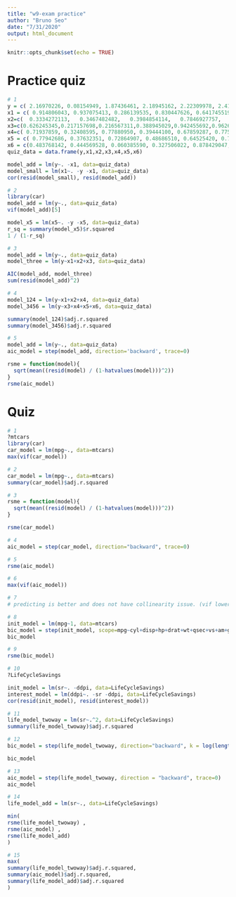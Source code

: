 ```yaml
---
title: "w9-exam practice"
author: "Bruno Seo"
date: "7/31/2020"
output: html_document
---
```


```r
knitr::opts_chunk$set(echo = TRUE)
```

# Practice quiz

```r
# 1
y = c( 2.16970226, 0.08154949, 1.87436461, 2.18945162, 2.22309978, 2.41426059, 1.05909087, 1.25968755, 1.63253137, 1.11420060, 0.66401090, 2.81256035, 2.81788591, 0.04363744,-0.14432369, 1.84278885, 1.06077328, 1.17791292,-0.15880343, 0.62306940, 3.00157708, 1.29147048, 2.56913997, 3.78205315, 1.35831961,-0.97666699, 2.43718042, 3.53070390, 3.47319198, 0.96164851, 1.43681202, 1.54669374, 0.28253818, 1.29221691, 1.48331236, 0.90402036, 3.77774829, 1.28241846, 1.69684421, 2.01613802, 0.75579181, 1.12367345, 2.08492597, 1.66349490,-0.06676333, 2.26927372, 1.21422931, 1.15355279, 0.97449010, 1.87477322)
x1 = c( 0.914806043, 0.937075413, 0.286139535, 0.830447626, 0.641745519, 0.519095949, 0.736588315, 0.134666597, 0.656992290, 0.705064784, 0.457741776, 0.719112252, 0.934672247, 0.255428824, 0.462292823, 0.940014523, 0.978226428, 0.117487362, 0.474997082, 0.560332746, 0.904031387, 0.138710168, 0.988891729, 0.946668233, 0.082437558, 0.514211784, 0.390203467, 0.905738131, 0.446969628, 0.836004260, 0.737595618, 0.811055141, 0.388108283, 0.685169729, 0.003948339, 0.832916080, 0.007334147, 0.207658973, 0.906601408, 0.611778643, 0.379559241, 0.435771585, 0.037431033, 0.973539914, 0.431751249, 0.957576597, 0.887754906, 0.639978769, 0.970966610, 0.618838207)
x2=c(  0.3334272113,   0.3467482482,   0.3984854114,   0.7846927757,   0.0389364911,   0.7487953862,   0.6772768302,   0.1712643304,   0.2610879638,  0.5144129347,  0.6756072745,  0.9828171979,  0.7595442676,  0.5664884241,  0.8496897186,  0.1894739354,  0.2712866147,  0.8281584852,  0.6932048204,  0.2405447396,  0.0429887960,  0.1404790941,  0.2163854151,  0.4793985642,  0.1974103423,  0.7193558377,  0.0078847387,  0.3754899646,  0.5144077083,  0.0015705542,  0.5816040025,  0.1579052082,  0.3590283059,  0.6456318784,  0.7758233626,  0.5636468416,  0.2337033986,  0.0899805163,  0.0856120649,  0.3052183695,  0.6674265147,  0.0002388966,  0.2085699569,  0.9330341273,  0.9256447486,  0.7340943010,  0.3330719834,  0.5150633298,  0.7439746463,  0.6191592400)
x3=c(0.626245345,0.217157698,0.216567311,0.388945029,0.942455692,0.962608014,0.739855279,0.733245906,0.535761290,0.002272966,0.608937453,0.836801559,0.751522563,0.452731573,0.535789994,0.537376695,0.001380844,0.355665954,0.612133090,0.828942131,0.356721999,0.410635126,0.573475899,0.589678304,0.719657292,0.394973045,0.919203929,0.962570294,0.233523526,0.724497600,0.903634525,0.603474085,0.631507299,0.937385850,0.850482751,0.579820899,0.821403924,0.113718609,0.764507759,0.623613457,0.148446607,0.080264467,0.464069551,0.779368161,0.733527960,0.817230444,0.170162481,0.944720326,0.293623841,0.149072052)
x4=c( 0.71937859, 0.32408595, 0.77880950, 0.39444100, 0.67859287, 0.77582504, 0.18786904, 0.02908582, 0.13571380, 0.68016418, 0.93482295, 0.55049408, 0.60176624, 0.19699449, 0.53523661, 0.17955574, 0.45188649, 0.31705335, 0.11617467, 0.18610216, 0.72973010, 0.41187207, 0.41404968, 0.48031013, 0.42749447, 0.13649036, 0.82467941, 0.59230424, 0.79439698, 0.76903243, 0.91805642, 0.86262978, 0.31697524, 0.25926058, 0.74226645, 0.74736112, 0.91790403, 0.79319121, 0.13332962, 0.28774975, 0.19467614, 0.78410938, 0.12887216, 0.12908928, 0.07225311, 0.05312948, 0.53187444, 0.11230824, 0.74318772, 0.73131548)
x5 = c( 0.77942686, 0.37632351, 0.72864907, 0.48686510, 0.64525420, 0.78110073, 0.16675625, 0.02296831, 0.14512345, 0.68612223, 0.93356833, 0.55589772, 0.57749447, 0.17178363, 0.45218166, 0.16043905, 0.42625398, 0.45214790, 0.04806886, 0.19296497, 0.65504884, 0.33835028, 0.42028480, 0.43047817, 0.42740333, 0.11507742, 0.79399583, 0.49107035, 0.73315958, 0.77800825, 0.94643745, 0.83798591, 0.31697838, 0.31540506, 0.81425924, 0.69250543, 0.91203806, 0.85326613, 0.10984314, 0.28512628, 0.19037078, 0.73972543, 0.10663796, 0.12761704, 0.05155967, 0.10879878, 0.50782479, 0.09064979, 0.77803085, 0.67849706)
x6 = c(0.483768142, 0.444569528, 0.060385590, 0.327506022, 0.878429047, 0.930604886, 0.392178457, 0.158846775, 0.319947601, 0.306965620, 0.107811254, 0.979334303, 0.496903428, 0.093074672, 0.211773658, 0.930500746, 0.296846407, 0.653218249, 0.901070478, 0.990795793, 0.430333221, 0.393776922, 0.141908895, 0.279806696, 0.564822223, 0.935139505, 0.358400145, 0.842007181, 0.722409214, 0.750735989, 0.923988452, 0.002378107, 0.160429915, 0.399272951, 0.675319577, 0.480372016, 0.533828781, 0.316950157, 0.814757590, 0.292219521, 0.409132091, 0.090918308, 0.798596638, 0.359785250, 0.040487577, 0.041086340, 0.954434238, 0.373341245, 0.806419668, 0.910059009)
quiz_data = data.frame(y,x1,x2,x3,x4,x5,x6)

model_add = lm(y~. -x1, data=quiz_data)
model_small = lm(x1~. -y -x1, data=quiz_data)
cor(resid(model_small), resid(model_add))
```

```r
# 2
library(car)
model_add = lm(y~., data=quiz_data)
vif(model_add)[5]

model_x5 = lm(x5~. -y -x5, data=quiz_data)
r_sq = summary(model_x5)$r.squared
1 / (1-r_sq)
```

```r
# 3
model_add = lm(y~., data=quiz_data)
model_three = lm(y~x1+x2+x3, data=quiz_data)

AIC(model_add, model_three)
sum(resid(model_add)^2)

```

```r
# 4
model_124 = lm(y~x1+x2+x4, data=quiz_data)
model_3456 = lm(y~x3+x4+x5+x6, data=quiz_data)

summary(model_124)$adj.r.squared
summary(model_3456)$adj.r.squared
```

```r
# 5
model_add = lm(y~., data=quiz_data)
aic_model = step(model_add, direction='backward', trace=0)

rsme = function(model){
  sqrt(mean((resid(model) / (1-hatvalues(model)))^2))
}
rsme(aic_model)
```


# Quiz

```r
# 1
?mtcars
library(car)
car_model = lm(mpg~., data=mtcars)
max(vif(car_model))
```


```r
# 2
car_model = lm(mpg~., data=mtcars)
summary(car_model)$adj.r.squared
```


```r
# 3
rsme = function(model){
  sqrt(mean((resid(model) / (1-hatvalues(model)))^2))
}

rsme(car_model)
```

```r
# 4
aic_model = step(car_model, direction="backward", trace=0)
```

```r
# 5
rsme(aic_model)
```

```r
# 6
max(vif(aic_model))
```

```r
# 7
# predicting is better and does not have collinearity issue. (vif lower than 5)
```

```r
# 8
init_model = lm(mpg~1, data=mtcars)
bic_model = step(init_model, scope=mpg~cyl+disp+hp+drat+wt+qsec+vs+am+gear+carb, direction = 'forward', k = log(length(fitted(car_model))), trace=0)
bic_model
```

```r
# 9
rsme(bic_model)
```

```r
# 10
?LifeCycleSavings

init_model = lm(sr~. -ddpi, data=LifeCycleSavings)
interest_model = lm(ddpi~. -sr -ddpi, data=LifeCycleSavings)
cor(resid(init_model), resid(interest_model))
```

```r
# 11
life_model_twoway = lm(sr~.^2, data=LifeCycleSavings)
summary(life_model_twoway)$adj.r.squared
```

```r
# 12
bic_model = step(life_model_twoway, direction="backward", k = log(length(fitted(life_model_twoway))), trace=0)

bic_model
```

```r
# 13
aic_model = step(life_model_twoway, direction = "backward", trace=0)
aic_model
```

```r
# 14
life_model_add = lm(sr~., data=LifeCycleSavings)

min(
rsme(life_model_twoway) ,
rsme(aic_model) ,
rsme(life_model_add)
)
```

```r
# 15
max(
summary(life_model_twoway)$adj.r.squared,
summary(aic_model)$adj.r.squared,
summary(life_model_add)$adj.r.squared
)
```


